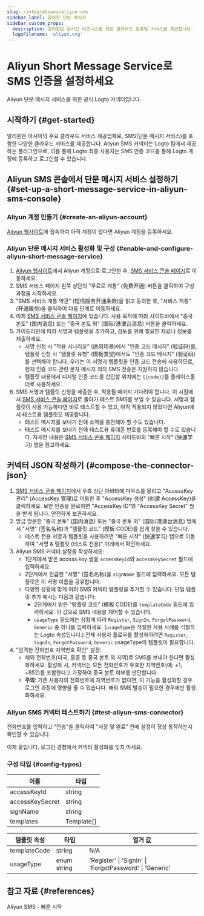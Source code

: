 ```yaml
---
slug: /integrations/aliyun-sms
sidebar_label: 알리윈 단문 메시지
sidebar_custom_props:
  description: 알리윈은 온라인 비즈니스를 위한 클라우드 컴퓨팅 서비스를 제공합니다.
  logoFilename: 'aliyun.svg'
---
```



# Aliyun Short Message Service로 SMS 인증을 설정하세요

Aliyun 단문 메시지 서비스를 위한 공식 Logto 커넥터입니다.

<GuideTip />

## 시작하기 \{#get-started}

알리윈은 아시아의 주요 클라우드 서비스 제공업체로, SMS(단문 메시지 서비스)를 포함한 다양한 클라우드 서비스를 제공합니다. Aliyun SMS 커넥터는 Logto 팀에서 제공하는 플러그인으로, 이를 통해 Logto 최종 사용자는 SMS 인증 코드를 통해 Logto 계정에 등록하고 로그인할 수 있습니다.

## Aliyun SMS 콘솔에서 단문 메시지 서비스 설정하기 \{#set-up-a-short-message-service-in-aliyun-sms-console}

### Aliyun 계정 만들기 \{#create-an-aliyun-account}

[Aliyun 웹사이트](https://cn.aliyun.com/)에 접속하여 아직 계정이 없다면 Aliyun 계정을 등록하세요.

### Aliyun 단문 메시지 서비스 활성화 및 구성 \{#enable-and-configure-aliyun-short-message-service}

1. [Aliyun 웹사이트](https://cn.aliyun.com/)에서 Aliyun 계정으로 로그인한 후, [SMS 서비스 콘솔 페이지](https://www.aliyun.com/product/sms)로 이동하세요.
2. SMS 서비스 페이지 왼쪽 상단의 "무료로 개통" (免费开通) 버튼을 클릭하여 구성 과정을 시작하세요.
3. "SMS 서비스 개통 약관" (短信服务开通条款)을 읽고 동의한 후, "서비스 개통" (开通服务)을 클릭하여 다음 단계로 이동하세요.
4. 이제 [SMS 서비스 콘솔 페이지](https://dysms.console.aliyun.com/overview)에 있습니다. 사용 목적에 따라 사이드바에서 "중국 본토" (国内消息) 또는 "중국 본토 외" (国际/港澳台消息) 버튼을 클릭하세요.
5. 가이드라인에 따라 서명과 템플릿을 추가하고, 검토를 위해 필요한 자료나 정보를 제출하세요.
   - 서명 신청 시 "적용 시나리오" (适用场景)에서 "인증 코드 메시지" (验证码)를, 템플릿 신청 시 "템플릿 유형" (模板类型)에서도 "인증 코드 메시지" (验证码)를 선택해야 합니다. 우리는 이 서명과 템플릿을 인증 코드 전송에 사용하므로, 현재 인증 코드 관련 문자 메시지 외의 SMS 전송은 지원하지 않습니다.
   - 템플릿 내용에서 디지털 인증 코드를 삽입할 위치에는 `{{code}}`를 플레이스홀더로 사용하세요.
6. SMS 서명과 템플릿 신청을 제출한 후, 적용될 때까지 기다려야 합니다. 이 시점에서 [SMS 서비스 콘솔 페이지](https://dysms.console.aliyun.com/overview)로 돌아가 테스트 SMS를 보낼 수 있습니다. 서명과 템플릿이 사용 가능하다면 바로 테스트할 수 있고, 아직 적용되지 않았다면 Aliyun에서 테스트용 템플릿도 제공합니다.
   - 테스트 메시지를 보내기 전에 소액을 충전해야 할 수도 있습니다.
   - 테스트 메시지를 보내기 전에 테스트용 휴대폰 번호를 등록해야 할 수도 있습니다. 자세한 내용은 [SMS 서비스 콘솔 페이지](https://dysms.console.aliyun.com/overview) 사이드바의 "빠른 시작" (快速学习) 탭을 참고하세요.

## 커넥터 JSON 작성하기 \{#compose-the-connector-json}

1. [SMS 서비스 콘솔 페이지](https://dysms.console.aliyun.com/overview)에서 우측 상단 아바타에 마우스를 올리고 "AccessKey 관리" (AccessKey 管理)로 이동한 후 "AccessKey 생성" (创建 AccessKey)을 클릭하세요. 보안 인증을 완료하면 "AccessKey ID"와 "AccessKey Secret" 쌍을 받게 됩니다. 안전하게 보관하세요.
2. 방금 방문한 "중국 본토" (国内消息) 또는 "중국 본토 외" (国际/港澳台消息) 탭에서 "서명" (签名名称)과 "템플릿 코드" (模板 CODE)를 쉽게 찾을 수 있습니다.
   - 테스트 전용 서명과 템플릿을 사용하려면 "빠른 시작" (快速学习) 탭으로 이동하여 "서명 & 템플릿 (테스트 전용)" 아래에서 확인하세요.
3. Aliyun SMS 커넥터 설정을 작성하세요:
   - 1단계에서 받은 access key 쌍을 `accessKeyId`와 `accessKeySecret` 필드에 입력하세요.
   - 2단계에서 언급한 "서명" (签名名称)을 `signName` 필드에 입력하세요. 모든 템플릿은 이 서명 이름을 공유합니다.
   - 다양한 상황에 맞게 여러 SMS 커넥터 템플릿을 추가할 수 있습니다. 단일 템플릿 추가 예시는 다음과 같습니다:
     - 2단계에서 받은 "템플릿 코드" (模板 CODE)를 `templateCode` 필드에 입력하세요. 이 값으로 SMS 내용을 제어할 수 있습니다.
     - `usageType` 필드에는 상황에 따라 `Register`, `SignIn`, `ForgotPassword`, `Generic` 중 하나를 입력하세요. (`usageType`은 적절한 사용 사례를 식별하는 Logto 속성입니다.) 전체 사용자 플로우를 활성화하려면 `Register`, `SignIn`, `ForgotPassword`, `Generic` usageType의 템플릿이 필요합니다.
4. "엄격한 전화번호 지역번호 확인" 설정:
   - 해외 전화번호(미국, 홍콩 등 중국 본토 외 지역)로 SMS를 보내야 한다면 활성화하세요. 활성화 시, 커넥터는 모든 전화번호가 유효한 지역번호(예: +1, +852)를 포함한다고 가정하여 중국 본토 여부를 판단합니다.
   - **주의**: 기존 사용자의 전화번호에 지역번호가 없다면, 이 기능을 활성화할 경우 로그인 과정에 영향을 줄 수 있습니다. 해외 SMS 발송이 필요한 경우에만 활성화하세요.

### Aliyun SMS 커넥터 테스트하기 \{#test-aliyun-sms-connector}

전화번호를 입력하고 "전송"을 클릭하여 "저장 및 완료" 전에 설정이 정상 동작하는지 확인할 수 있습니다.

이제 끝입니다. <MainSiteUrl href="/connectors/sms-connectors/#enable-phone-number-for-end-user-flows">로그인 경험에서 커넥터 활성화</MainSiteUrl>를 잊지 마세요.

### 구성 타입 \{#config-types}

| 이름            | 타입       |
| --------------- | ---------- |
| accessKeyId     | string     |
| accessKeySecret | string     |
| signName        | string     |
| templates       | Template[] |

| 템플릿 속성  | 타입        | 열거 값                                                 |
| ------------ | ----------- | ------------------------------------------------------- |
| templateCode | string      | N/A                                                     |
| usageType    | enum string | 'Register' \| 'SignIn' \| 'ForgotPassword' \| 'Generic' |

## 참고 자료 \{#references}

<Url href="https://dysms.console.aliyun.com/quickstart">Aliyun SMS - 빠른 시작</Url>
